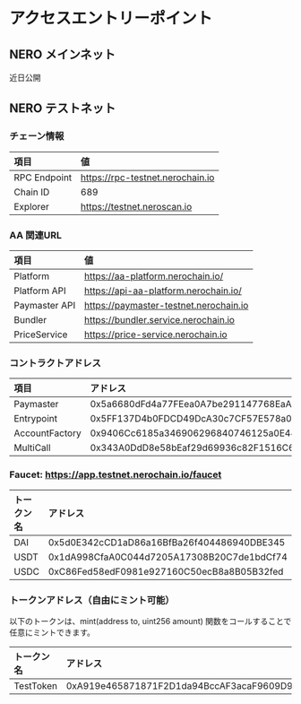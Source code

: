# アクセスエントリーポイント

## NERO メインネット

近日公開

## NERO テストネット

### チェーン情報

| 項目          | 値                               |
| :----------- | :------------------------------- |
| RPC Endpoint | https://rpc-testnet.nerochain.io |
| Chain ID     | 689                              |
| Explorer     | https://testnet.neroscan.io      |

### AA 関連URL

| 項目           | 値                                     |
| :------------ | :------------------------------------- |
| Platform      | https://aa-platform.nerochain.io/      |
| Platform API  | https://api-aa-platform.nerochain.io/  |
| Paymaster API | https://paymaster-testnet.nerochain.io |
| Bundler       | https://bundler.service.nerochain.io   |
| PriceService  | https://price-service.nerochain.io     |

### コントラクトアドレス

| 項目            | アドレス                                    |
| :------------- | :----------------------------------------- |
| Paymaster      | 0x5a6680dFd4a77FEea0A7be291147768EaA2414ad |
| Entrypoint     | 0x5FF137D4b0FDCD49DcA30c7CF57E578a026d2789 |
| AccountFactory | 0x9406Cc6185a346906296840746125a0E44976454 |
| MultiCall      | 0x343A0DdD8e58bEaf29d69936c82F1516C6677B0E |

### Faucet: https://app.testnet.nerochain.io/faucet

| トークン名 | アドレス                                |
| :--- | :----------------------------------------- |
| DAI  | 0x5d0E342cCD1aD86a16BfBa26f404486940DBE345 |
| USDT | 0x1dA998CfaA0C044d7205A17308B20C7de1bdCf74 |
| USDC | 0xC86Fed58edF0981e927160C50ecB8a8B05B32fed |

### トークンアドレス（自由にミント可能）
以下のトークンは、mint(address to, uint256 amount) 関数をコールすることで任意にミントできます。

| トークン名  | アドレス                                    |
| :-------- | :----------------------------------------- |
| TestToken | 0xA919e465871871F2D1da94BccAF3acaF9609D968 |
